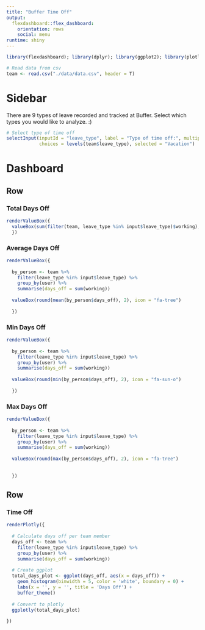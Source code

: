 ```yaml
---
title: "Buffer Time Off"
output: 
  flexdashboard::flex_dashboard:
    orientation: rows
    social: menu
runtime: shiny
---
```


```r
library(flexdashboard); library(dplyr); library(ggplot2); library(plotly); library(openssl)

# Read data from csv
team <- read.csv("./data/data.csv", header = T)
```

Sidebar {.sidebar}
=======================================================================

There are 9 types of leave recorded and tracked at Buffer. Select which types you would like to analyze. :) 

```r
# Select type of time off
selectInput(inputId = "leave_type", label = "Type of time off:", multiple = TRUE,
            choices = levels(team$leave_type), selected = "Vacation")
```

Dashboard
=======================================================================

Row
-----------------------------------------------------------------------

### Total Days Off

```r
renderValueBox({
  valueBox(sum(filter(team, leave_type %in% input$leave_type)$working), icon = "fa-sun-o")
  })
```

### Average Days Off

```r
renderValueBox({
  
  by_person <- team %>%
    filter(leave_type %in% input$leave_type) %>%
    group_by(user) %>%
    summarise(days_off = sum(working))
  
  valueBox(round(mean(by_person$days_off), 2), icon = "fa-tree")
  
  })
```

### Min Days Off

```r
renderValueBox({
  
  by_person <- team %>%
    filter(leave_type %in% input$leave_type) %>%
    group_by(user) %>%
    summarise(days_off = sum(working))
  
  valueBox(round(min(by_person$days_off), 2), icon = "fa-sun-o")
  
  })
```

### Max Days Off

```r
renderValueBox({
  
  by_person <- team %>%
    filter(leave_type %in% input$leave_type) %>%
    group_by(user) %>%
    summarise(days_off = sum(working))
  
  valueBox(round(max(by_person$days_off), 2), icon = "fa-tree")
  
  
  })
```

Row
-----------------------------------------------------------------------

### Time Off

```r
  
renderPlotly({
  
  # Calculate days off per team member
  days_off <- team %>%
    filter(leave_type %in% input$leave_type) %>%
    group_by(user) %>%
    summarise(days_off = sum(working))
  
  # Create ggplot
  total_days_plot <- ggplot(days_off, aes(x = days_off)) +
    geom_histogram(binwidth = 5, color = 'white', boundary = 0) +
    labs(x = '', y = '', title = 'Days Off') + 
    buffer_theme() 
  
  # Convert to plotly
  ggplotly(total_days_plot)
  
})
```
